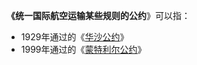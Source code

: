 '''《统一国际航空运输某些规则的公约'''》可以指：
* 1929年通过的《[[華沙公約_(1929年)|华沙公约]]》
* 1999年通过的《[[蒙特利尔公约|蒙特利尔公约]]》

{{Disambig|cat=条约消歧义}}